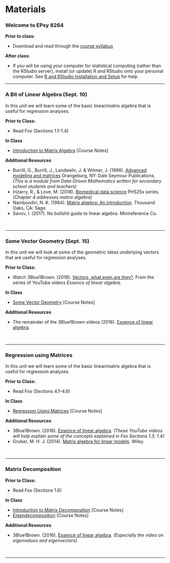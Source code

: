# Materials


### Welcome to EPsy 8264 

**Prior to class:**

- Download and read through the [course syllabus](https://github.com/zief0002/epsy-8264/raw/master/syllabus/f20-epsy-8264-syllabus.pdf)


**After class:**

- If you will be using your computer for statistical computing (rather than the RStudio server), install (or update) R and RStudio onto your personal computer. See [R and RStudio Installation and Setup](https://zief0002.github.io/toolkit/r-and-rstudio-installation-and-setup.html#r-and-rstudio-installation-and-setup) for help.

---


### A Bit of Linear Algebra (Sept. 10)

In this unit we will learn some of the basic linear/matrix algebra that is useful for regression analyses. 

**Prior to Class:**

- Read Fox (Sections 1.1&ndash;1.4)


**In Class**

- [Introduction to Matrix Algebra](https://zief0002.github.io/epsy-8264/misc/01-introduction-to-matrix-algebra.html) [Course Notes]


**Additional Resources**


- Burrill, G., Burrill, J., Landwehr, J. & Witmer, J. (1998). [Advanced modeling and matrices](http://www.amstat.org/asa/files/pdfs/ddmseries/AdvancedModelingandMatrices--TeachersEdition.pdf) Orangeburg, NY: Dale Seymour Publications. *(This is a module from Data-Driven Mathematics written for secondary school students and teachers)*
- Irizarry, R., & Love, M. (2018). [Biomedical data science](http://genomicsclass.github.io/book/) PH525x series. *(Chapter 4 addresses matrix algebra)*
- Namboodiri, N. K. (1984). [Matrix algebra: An introduction](https://primo.lib.umn.edu/permalink/f/dkvf4l/TN_cdi_proquest_ebookcentral_EBC3032594). Thousand Oaks, CA: Sage.
- Savov, I. (2017). No bullshit guide to linear algebra. Minireference Co.


<br />

---


### Some Vector Geometry (Sept. 15)

In this unit we will look at some of the geometric ideas underlying vectors that are useful for regression analyses. 

**Prior to Class:**

- Watch 3Blue1Brown. (2016). [Vectors, what even are they?](https://www.youtube.com/watch?v=fNk_zzaMoSs&list=PLZHQObOWTQDPD3MizzM2xVFitgF8hE_ab&index=1&ab_channel=3Blue1Brown). From the series of YouTube videos *Essence of linear algebra.*


**In Class**

- [Some Vector Geometry](https://github.com/zief0002/epsy-8264/raw/master/notes/01-some-vector-geometry.pdf) [Course Notes]


**Additional Resources**

- The remainder of the 3Blue1Brown videos (2016). [Essence of linear algebra](https://www.youtube.com/watch?v=kjBOesZCoqc&list=PLZHQObOWTQDPD3MizzM2xVFitgF8hE_ab).

<br />

---


### Regression using Matrices

In this unit we will learn some of the basic linear/matrix algebra that is useful for regression analyses. 

**Prior to Class:**

- Read Fox (Sections 4.1&ndash;4.6)


**In Class**

- [Regression Using Matrices](https://zief0002.github.io/epsy-8264/misc/02-regression-using-matrices.html) [Course Notes]

<!-- **Notes for Class** -->

<!-- - [Introduction to Matrix Algebra](http://zief0002.github.io/epsy-8264/misc/05-introduction-to-matrix-algebra.html) -->


**Additional Resources**

- 3Blue1Brown. (2016). [Essence of linear algebra](https://www.youtube.com/watch?v=kjBOesZCoqc&list=PLZHQObOWTQDPD3MizzM2xVFitgF8hE_ab). *(These YouTube videos will help explain some of the concepts explained in Fox Sections 1.3; 1.4)*
- Gruber, M. H. J. (2014). [Matrix algebra for linear models](https://www.mobt3ath.com/uplode/book/book-33745.pdf). Wiley.

<br />

---

### Matrix Decomposition

**Prior to Class:**

- Read Fox (Sections 1.6)


**In Class**

- [Introduction to Matrix Decomposition](https://zief0002.github.io/epsy-8264/misc/03-matrix-decomposition.html) [Course Notes]
- [Eigendecomposition](https://zief0002.github.io/epsy-8264/misc/04-eigen-decomposition.html) [Course Notes]


**Additional Resources**

- 3Blue1Brown. (2016). [Essence of linear algebra](https://www.youtube.com/watch?v=kjBOesZCoqc&list=PLZHQObOWTQDPD3MizzM2xVFitgF8hE_ab). *(Especially the video on eigenvalues and eigenvectors)*

<br />

---